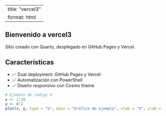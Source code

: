﻿---
title: "vercel3"
format: html
---

## Bienvenido a vercel3

Sitio creado con Quarto, desplegado en GitHub Pages y Vercel.

## Características

- ✅ Dual deployment: GitHub Pages y Vercel
- ✅ Automatización con PowerShell
- ✅ Diseño responsivo con Cosmo theme

```r
# Ejemplo de código R
x <- 1:10
y <- x^2
plot(x, y, type = "b", main = "Gráfico de ejemplo", xlab = "X", ylab = "Y", col = "blue")
```
